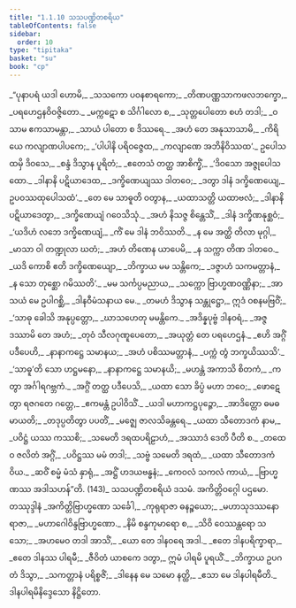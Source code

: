 ```yaml
---
title: "1.1.10 သသပဏ္ဍိတစရိယ"
tableOfContents: false
sidebar:
  order: 10
type: "tipitaka"
basket: "su"
book: "cp"
---
```



<DynamicBreadcrumb />

<Division number="125" book="cp" e="ch" v="21" p="396">

<Paragraph number="135" type="verses" book="cp">
_“ပုနာပရံ ယဒါ ဟောမိ,_  
_သသကော ပဝနစာရကော;_  
_တိဏပဏ္ဏသာကဖလဘက္ခော,_  
_ပရဟေဌနဝိဝဇ္ဇိတော._  

</Paragraph>

</Division>
<Division number="126" book="cp" e="ch" v="21" p="396">

<Paragraph number="136" type="verses" book="cp">
_မက္ကဋော စ သိင်္ဂါလော စ,_  
_သုတ္တပေါတော စဟံ တဒါ;_  
_ဝသာမ ဧကသာမန္တာ,_  
_သာယံ ပါတော စ ဒိဿရေ._  

</Paragraph>

</Division>
<Division number="127" book="cp" e="ch" v="21" p="396">

<Paragraph number="137" type="verses" book="cp">
_အဟံ တေ အနုသာသာမိ,_  
_ကိရိယေ ကလျာဏပါပကေ;_  
_‘ပါပါနိ ပရိဝဇ္ဇေထ,_  
_ကလျာဏေ အဘိနိဝိဿထ’._  

</Paragraph>

</Division>
<Division number="128" book="cp" e="ch" v="21" p="396">

<Paragraph number="138" type="verses" book="cp">
ဥပေါသထမှိ ဒိဝသေ,_  
_စန္ဒံ ဒိသွာန ပူရိတံ;_  
_ဧတေသံ တတ္ထ အာစိက္ခိံ,_  
_‘ဒိဝသော အဇ္ဇုပေါသထော._  

</Paragraph>

</Division>
<Division number="129" book="cp" e="ch" v="21" p="396">

<Paragraph number="139" type="verses" book="cp">
_ဒါနာနိ ပဋိယာဒေထ,_  
_ဒက္ခိဏေယျဿ ဒါတဝေ;_  
_ဒတွာ ဒါနံ ဒက္ခိဏေယျေ,_  
ဥပဝဿထုပေါသထံ’._  

</Paragraph>

</Division>
<Division number="130" book="cp" e="ch" v="21" p="396">

<Paragraph number="140" type="verses" book="cp">
_တေ မေ သာဓူတိ ဝတွာန,_  
_ယထာသတ္တိ ယထာဗလံ;_  
_ဒါနာနိ ပဋိယာဒေတွာ,_  
_ဒက္ခိဏေယျံ ဂဝေသိသုံ._  

</Paragraph>

</Division>
<Division number="131" book="cp" e="ch" v="21" p="396">

<Paragraph number="141" type="verses" book="cp">
_အဟံ နိသဇ္ဇ စိန္တေသိံ,_  
_ဒါနံ ဒက္ခိဏနုစ္ဆဝံ;_  
_‘ယဒိဟံ လဘေ ဒက္ခိဏေယျံ,_  
_ကိံ မေ ဒါနံ ဘဝိဿတိ._  

</Paragraph>

</Division>
<Division number="132" book="cp" e="ch" v="21" p="396">

<Paragraph number="142" type="verses" book="cp">
_န မေ အတ္ထိ တိလာ မုဂ္ဂါ,_  
_မာသာ ဝါ တဏ္ဍုလာ ဃတံ;_  
_အဟံ တိဏေန ယာပေမိ,_  
_န သက္ကာ တိဏ ဒါတဝေ._  

</Paragraph>

</Division>
<Division number="133" book="cp" e="ch" v="21" p="397">

<Paragraph number="143" type="verses" book="cp">
_ယဒိ ကောစိ ဧတိ ဒက္ခိဏေယျော,_  
_ဘိက္ခာယ မမ သန္တိကေ;_  
_ဒဇ္ဇာဟံ သကမတ္တာနံ,_  
_န သော တုစ္ဆော ဂမိဿတိ’._  

</Paragraph>

</Division>
<Division number="134" book="cp" e="ch" v="21" p="397">

<Paragraph number="144" type="verses" book="cp">
_မမ သင်္ကပ္ပမညာယ,_  
_သက္ကော ဗြာဟ္မဏဝဏ္ဏိနာ;_  
_အာသယံ မေ ဥပါဂစ္ဆိ,_  
_ဒါနဝီမံသနာယ မေ._  

</Paragraph>

</Division>
<Division number="135" book="cp" e="ch" v="21" p="397">

<Paragraph number="145" type="verses" book="cp">
_တမဟံ ဒိသွာန သန္တုဋ္ဌော,_  
ဣဒံ ဝစနမဗြဝိံ;_  
_‘သာဓု ခေါသိ အနုပ္ပတ္တော,_  
_ဃာသဟေတု မမန္တိကေ._  

</Paragraph>

</Division>
<Division number="136" book="cp" e="ch" v="21" p="397">

<Paragraph number="146" type="verses" book="cp">
_အဒိန္နပုဗ္ဗံ ဒါနဝရံ,_  
_အဇ္ဇ ဒဿာမိ တေ အဟံ;_  
_တုဝံ သီလဂုဏူပေတော,_  
_အယုတ္တံ တေ ပရဟေဌနံ._  

</Paragraph>

</Division>
<Division number="137" book="cp" e="ch" v="21" p="397">

<Paragraph number="147" type="verses" book="cp">
_ဧဟိ အဂ္ဂိံ ပဒီပေဟိ,_  
_နာနာကဋ္ဌေ သမာနယ;_  
_အဟံ ပစိဿမတ္တာနံ,_  
_ပက္ကံ တွံ ဘက္ခယိဿသိ’._  

</Paragraph>

</Division>
<Division number="138" book="cp" e="ch" v="21" p="397">

<Paragraph number="148" type="verses" book="cp">
_‘သာဓူ’တိ သော ဟဋ္ဌမနော,_  
_နာနာကဋ္ဌေ သမာနယိ;_  
_မဟန္တံ အကာသိ စိတကံ,_  
_ကတွာ အင်္ဂါရဂဗ္ဘကံ._  

</Paragraph>

</Division>
<Division number="139" book="cp" e="ch" v="21" p="397">

<Paragraph number="149" type="verses" book="cp">
_အဂ္ဂိံ တတ္ထ ပဒီပေသိ,_  
_ယထာ သော ခိပ္ပံ မဟာ ဘဝေ;_  
_ဖောဋေတွာ ရဇဂတေ ဂတ္တေ,_  
_ဧကမန္တံ ဥပါဝိသိံ._  

</Paragraph>

</Division>
<Division number="140" book="cp" e="ch" v="21" p="397">

<Paragraph number="150" type="verses" book="cp">
_ယဒါ မဟာကဋ္ဌပုဉ္ဇော,_  
_အာဒိတ္တော ဓမဓမာယတိ;_  
_တဒုပ္ပတိတွာ ပပတိံ,_  
_မဇ္ဈေ ဇာလသိခန္တရေ._  

</Paragraph>

</Division>
<Division number="141" book="cp" e="ch" v="21" p="397">

<Paragraph number="151" type="verses" book="cp">
_ယထာ သီတောဒကံ နာမ,_  
_ပဝိဋ္ဌံ ယဿ ကဿစိ;_  
_သမေတိ ဒရထပရိဠာဟံ,_  
_အဿာဒံ ဒေတိ ပီတိ စ._  

</Paragraph>

</Division>
<Division number="142" book="cp" e="ch" v="21" p="397">

<Paragraph number="152" type="verses" book="cp">
_တထေဝ ဇလိတံ အဂ္ဂိံ,_  
_ပဝိဋ္ဌဿ မမံ တဒါ;_  
_သဗ္ဗံ သမေတိ ဒရထံ,_  
_ယထာ သီတောဒကံ ဝိယ._  

</Paragraph>

</Division>
<Division number="143" book="cp" e="ch" v="21" p="397">

<Paragraph number="153" type="verses" book="cp">
_ဆဝိံ စမ္မံ မံသံ နှာရုံ,_  
_အဋ္ဌိံ ဟဒယဗန္ဓနံ;_  
_ကေဝလံ သကလံ ကာယံ,_  
_ဗြာဟ္မဏဿ အဒါသဟန်”တိ. (143)_  


</Paragraph>
</Division>

<Paragraph number="154" type="center" book="cp">
သသပဏ္ဍိတစရိယံ ဒသမံ.



</Paragraph>

<Paragraph number="155" type="center" book="cp">
အကိတ္တိဝဂ္ဂေါ ပဌမော.



</Paragraph>

<Paragraph number="156" type="center" book="cp">
တဿုဒ္ဒါနံ


</Paragraph>

<Paragraph number="157" type="verses" book="cp">
_အကိတ္တိဗြာဟ္မဏော သင်္ခေါ,_  
_ကုရုရာဇာ ဓနဉ္စယော;_  
_မဟာသုဒဿနော ရာဇာ,_  
_မဟာဂေါဝိန္ဒဗြာဟ္မဏော._  

</Paragraph>

<Paragraph number="158" type="verses" book="cp">
_နိမိ စန္ဒကုမာရော စ,_  
_သိဝိ ဝေဿန္တရော သသော;_  
_အဟမေဝ တဒါ အာသိံ,_  
_ယော တေ ဒါနဝရေ အဒါ._  

</Paragraph>

<Paragraph number="159" type="verses" book="cp">
_ဧတေ ဒါနပရိက္ခာရာ,_  
_ဧတေ ဒါနဿ ပါရမီ;_  
_ဇီဝိတံ ယာစကေ ဒတွာ,_  
ဣမံ ပါရမိ ပူရယိံ._  

</Paragraph>

<Paragraph number="160" type="verses" book="cp">
_ဘိက္ခာယ ဥပဂတံ ဒိသွာ,_  
_သကတ္တာနံ ပရိစ္စဇိံ;_  
_ဒါနေန မေ သမော နတ္ထိ,_  
_ဧသာ မေ ဒါနပါရမီတိ._  


</Paragraph>

<Paragraph number="161" type="center" book="cp">
ဒါနပါရမိနိဒ္ဒေသော နိဋ္ဌိတော.
</Paragraph>